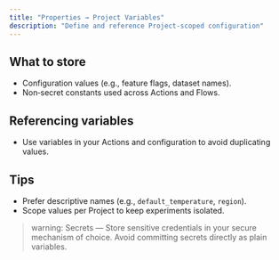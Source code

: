 ```yaml
---
title: "Properties → Project Variables"
description: "Define and reference Project‑scoped configuration"
---
```


## What to store

- Configuration values (e.g., feature flags, dataset names).
- Non‑secret constants used across Actions and Flows.

## Referencing variables

- Use variables in your Actions and configuration to avoid duplicating values.

## Tips

- Prefer descriptive names (e.g., `default_temperature`, `region`).
- Scope values per Project to keep experiments isolated.

> warning: Secrets — Store sensitive credentials in your secure mechanism of choice. Avoid committing secrets directly as plain variables.
